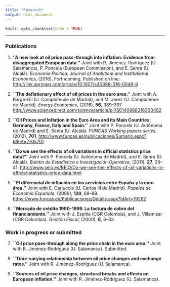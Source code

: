 ```yaml
---
title: "Research"
output: html_document
---
```


```r
knitr::opts_chunk$set(echo = TRUE)
```

****
### Publications {#pub}

1. **''A new look at oil price pass-through into inflation: Evidence from disaggregated European data.''** Joint with R. Jiménez-Rodríguez (U. Salamanca), P. Poncela (European Commission), and E. Senra (U. Alcalá). *Economia Politica: Journal of Analytical and Institutional Economics*, (2016), Forthcoming. Published on line: [http://link.springer.com/article/10.1007/s40888-016-0048-9](http://link.springer.com/article/10.1007/s40888-016-0048-9)

2. **``The deflationary effect of oil prices in the euro area.''** Joint with A. Barge-Gil (U. Complutense de Madrid), and M. Jerez (U. Complutense de Madrid). *Energy Economics*, (2016), **56**, 389--397. [http://www.sciencedirect.com/science/article/pii/S0140988316300482](http://www.sciencedirect.com/science/article/pii/S0140988316300482)

3. **``Oil Prices and Inflation in the Euro Area and its Main Countries: Germany, France, Italy and Spain.''** Joint with P. Poncela (U. Autónoma de Madrid) and E. Senra (U. Alcalá). *FUNCAS Working papers series*, (2012), **701**. [http://www.funcas.es/publicaciones/Sumario.aspx?IdRef=7-05701](http://www.funcas.es/publicaciones/Sumario.aspx?IdRef=7-05701)

4. **``Do we see the effects of oil variations in official statistics price data?''** Joint with P. Poncela (U. Autónoma de Madrid), and E. Senra (U. Alcalá). *Boletín de Estadística e Investigación Operativa*, (2011), **27**, 29--41. [http://www.seio.es/BEIO/Do-we-see-the-effects-of-oil-variations-in-official-statistics-price-data.html](http://www.seio.es/BEIO/Do-we-see-the-effects-of-oil-variations-in-official-statistics-price-data.html)

5. **``El diferencial de inflación en los servicios entre España y la euro área.''** Joint with E. Carluccio (U. Carlos III de Madrid). *Papeles de Economía Española*, (2009), **120**, 69--89. [https://www.funcas.es/Publicaciones/Detalle.aspx?IdArt=19262](https://www.funcas.es/Publicaciones/Detalle.aspx?IdArt=19262)

6. **``Mercado de crédito 1990-1999. La factura de cobro del financiamiento.''** Joint with J. Espitia (CGR Colombia), and J. Villamizar (CGR Colombia). *Gestión Fiscal*, (2000), **8**, 6--33.

### Work in progress or submitted {#wps}

7. **``Oil price pass-through along the price chain in the euro area.''** Joint with R. Jiménez-Rodríguez (U. Salamanca). Submitted.

8. **``Time-varying relationship between oil price changes and exchange rates.''** Joint with R. Jiménez-Rodríguez (U. Salamanca).

9. **``Sources of oil price changes, structural breaks and effects on European inflation.''** Joint with R. Jiménez-Rodríguez (U. Salamanca).
